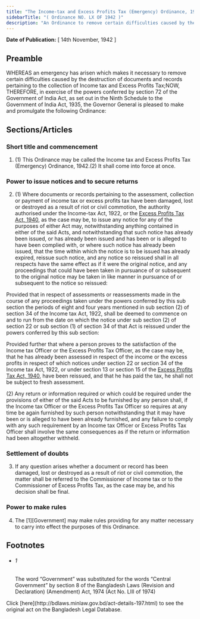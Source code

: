 ```yaml
---
title: "The Income-tax and Excess Profits Tax (Emergency) Ordinance, 1942"
sidebarTitle: "( Ordinance NO. LX OF 1942 )"
description: "An Ordinance to remove certain difficulties caused by the destruction of documents and records pertaining to the collection of Income tax and Excess Profits Tax."
---
```


**Date of Publication:** [ 14th November, 1942 ]

## Preamble

WHEREAS an emergency has arisen which makes it necessary to remove certain difficulties caused by the destruction of documents and records pertaining to the collection of Income tax and Excess Profits Tax;NOW, THEREFORE, in exercise of the powers conferred by section 72 of the Government of India Act, as set out in the Ninth Schedule to the Government of India Act, 1935, the Governor General is pleased to make and promulgate the following Ordinance:

## Sections/Articles

### Short title and commencement

1. (1) This Ordinance may be called the Income tax and Excess Profits Tax (Emergency) Ordinance, 1942.(2) It shall come into force at once.

### Power to issue notices and to secure returns

2. (1) Where documents or records pertaining to the assessment, collection or payment of income tax or excess profits tax have been damaged, lost or destroyed as a result of riot or civil commotion, the authority authorised under the Income-tax Act, 1922, or the [Excess Profits Tax Act, 1940](/act-187.html "Excess Profits Tax Act, 1940"), as the case may be, to issue any notice for any of the purposes of either Act may, notwithstanding anything contained in either of the said Acts, and notwithstanding that such notice has already been issued, or has already been issued and has been or is alleged to have been complied with, or where such notice has already been issued, that the time within which the notice is to be issued has already expired, reissue such notice, and any notice so reissued shall in all respects have the same effect as if it were the original notice, and any proceedings that could have been taken in pursuance of or subsequent to the original notice may be taken in like manner in pursuance of or subsequent to the notice so reissued:

Provided that in respect of assessments or reassessments made in the course of any proceedings taken under the powers conferred by this sub section the periods of eight and four years mentioned in sub section (2) of section 34 of the Income tax Act, 1922, shall be deemed to commence on and to run from the date on which the notice under sub section (2) of section 22 or sub section (1) of section 34 of that Act is reissued under the powers conferred by this sub section:

Provided further that where a person proves to the satisfaction of the Income tax Officer or the Excess Profits Tax Officer, as the case may be, that he has already been assessed in respect of the income or the excess profits in respect of which notices under section 22 or section 34 of the Income tax Act, 1922, or under section 13 or section 15 of the [Excess Profits Tax Act, 1940](/act-187.html "Excess Profits Tax Act, 1940"), have been reissued, and that he has paid the tax, he shall not be subject to fresh assessment.

(2) Any return or information required or which could be required under the provisions of either of the said Acts to be furnished by any person shall, if the Income tax Officer or the Excess Profits Tax Officer so requires at any time be again furnished by such person notwithstanding that it may have been or is alleged to have been already furnished, and any failure to comply with any such requirement by an Income tax Officer or Excess Profits Tax Officer shall involve the same consequences as if the return or information had been altogether withheld.

### Settlement of doubts

3. If any question arises whether a document or record has been damaged, lost or destroyed as a result of riot or civil commotion, the matter shall be referred to the Commissioner of Income tax or to the Commissioner of Excess Profits Tax, as the case may be, and his decision shall be final.

### Power to make rules

4. The [1][Government] may make rules providing for any matter necessary to carry into effect the purposes of this Ordinance.

## Footnotes

- ###### 1

  The word “Government” was substituted for the words “Central Government” by section 8 of the Bangladesh Laws (Revision and Declaration) (Amendment) Act, 1974 (Act No. LIII of 1974)

<Note>
  Click [here](http://bdlaws.minlaw.gov.bd/act-details-197.html) to see the original act on the Bangladesh Legal Database.
</Note>
